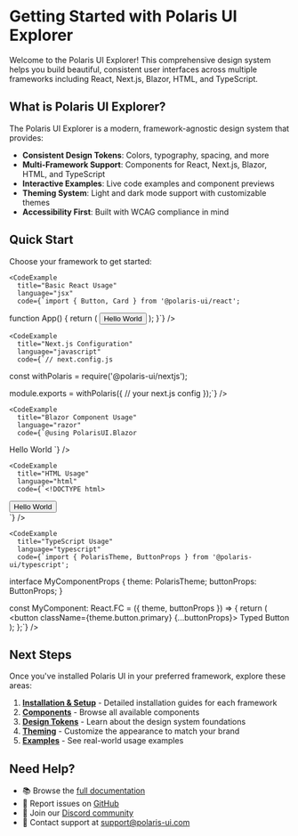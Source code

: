 # Getting Started with Polaris UI Explorer

Welcome to the Polaris UI Explorer! This comprehensive design system helps you build beautiful, consistent user interfaces across multiple frameworks including React, Next.js, Blazor, HTML, and TypeScript.

## What is Polaris UI Explorer?

The Polaris UI Explorer is a modern, framework-agnostic design system that provides:

- **Consistent Design Tokens**: Colors, typography, spacing, and more
- **Multi-Framework Support**: Components for React, Next.js, Blazor, HTML, and TypeScript
- **Interactive Examples**: Live code examples and component previews
- **Theming System**: Light and dark mode support with customizable themes
- **Accessibility First**: Built with WCAG compliance in mind

## Quick Start

Choose your framework to get started:

<FrameworkTabs>
  <div data-framework="react">
    <InstallationSteps
      title="React Installation"
      steps={[
        "npm install @polaris-ui/react",
        "Import the CSS file in your main component",
        "Start using components"
      ]}
    />

    <CodeExample
      title="Basic React Usage"
      language="jsx"
      code={`import { Button, Card } from '@polaris-ui/react';

function App() {
  return (
    <Card>
      <Button variant="primary">
        Hello World
      </Button>
    </Card>
  );
}`}
    />
  </div>

  <div data-framework="nextjs">
    <InstallationSteps
      title="Next.js Installation"
      steps={[
        "npm install @polaris-ui/nextjs",
        "Configure your next.config.js",
        "Import global styles",
        "Start building"
      ]}
    />

    <CodeExample
      title="Next.js Configuration"
      language="javascript"
      code={`// next.config.js
const withPolaris = require('@polaris-ui/nextjs');

module.exports = withPolaris({
  // your next.js config
});`}
    />
  </div>

  <div data-framework="blazor">
    <InstallationSteps
      title="Blazor Installation"
      steps={[
        "dotnet add package PolarisUI.Blazor",
        "Add CSS reference to index.html",
        "Register services in Program.cs",
        "Use components in your .razor files"
      ]}
    />

    <CodeExample
      title="Blazor Component Usage"
      language="razor"
      code={`@using PolarisUI.Blazor

<PolarisCard>
    <PolarisButton Variant="ButtonVariant.Primary">
        Hello World
    </PolarisButton>
</PolarisCard>`}
    />
  </div>

  <div data-framework="html">
    <InstallationSteps
      title="HTML Installation"
      steps={[
        "Include the CDN link in your HTML",
        "Add the polaris-ui CSS classes",
        "Use HTML components directly"
      ]}
    />

    <CodeExample
      title="HTML Usage"
      language="html"
      code={`<!DOCTYPE html>
<html>
<head>
    <link href="https://cdn.polaris-ui.com/v1/polaris.css" rel="stylesheet">
</head>
<body>
    <div class="polaris-card">
        <button class="polaris-button polaris-button--primary">
            Hello World
        </button>
    </div>
</body>
</html>`}
    />
  </div>

  <div data-framework="typescript">
    <InstallationSteps
      title="TypeScript Installation"
      steps={[
        "npm install @polaris-ui/core @polaris-ui/typescript",
        "Configure your TypeScript project",
        "Import type definitions",
        "Use with full type safety"
      ]}
    />

    <CodeExample
      title="TypeScript Usage"
      language="typescript"
      code={`import { PolarisTheme, ButtonProps } from '@polaris-ui/typescript';

interface MyComponentProps {
  theme: PolarisTheme;
  buttonProps: ButtonProps;
}

const MyComponent: React.FC<MyComponentProps> = ({ theme, buttonProps }) => {
  return (
    <button className={theme.button.primary} {...buttonProps}>
      Typed Button
    </button>
  );
};`}
    />
  </div>
</FrameworkTabs>

## Next Steps

Once you've installed Polaris UI in your preferred framework, explore these areas:

1. **[Installation & Setup](/docs/installation)** - Detailed installation guides for each framework
2. **[Components](/docs/components)** - Browse all available components
3. **[Design Tokens](/docs/design-tokens)** - Learn about the design system foundations
4. **[Theming](/docs/theming)** - Customize the appearance to match your brand
5. **[Examples](/docs/examples)** - See real-world usage examples

## Need Help?

- 📚 Browse the [full documentation](/docs)
- 🐛 Report issues on [GitHub](https://github.com/polaris-ui/explorer)
- 💬 Join our [Discord community](https://discord.gg/polaris-ui)
- 📧 Contact support at [support@polaris-ui.com](mailto:support@polaris-ui.com)